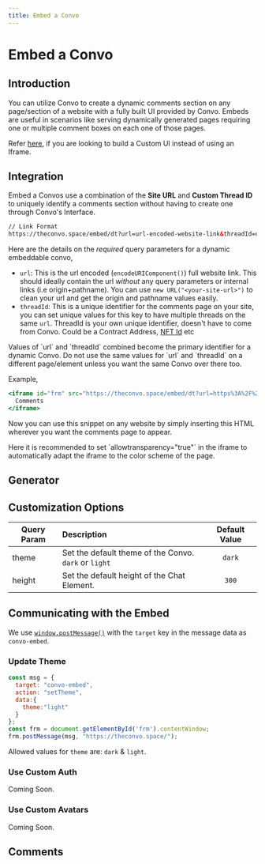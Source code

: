 ---
title: Embed a Convo
---


# Embed a Convo

## Introduction

You can utilize Convo to create a dynamic comments section on any page/section of a website with a fully built UI provided by Convo.
Embeds are useful in scenarios like serving dynamically generated pages requiring one or multiple comment boxes on each one of those pages.

Refer [here](/integrate/Convo-API/api-docs), if you are looking to build a Custom UI instead of using an Iframe.

## Integration

Embed a Convos use a combination of the **Site URL** and **Custom Thread ID** to uniquely identify a comments section without having to create one through Convo's Interface.


```html
// Link Format
https://theconvo.space/embed/dt?url=url-encoded-website-link&threadId=unique-thread-identifier
```
Here are the details on the *required* query parameters for a dynamic embeddable convo,
- `url`: This is the url encoded (`encodeURIComponent()`) full website link. This should ideally contain the url *without* any query parameters or internal links (i.e origin+pathname). You can use `new URL("<your-site-url>")` to clean your url and get the origin and pathname values easily.
- `threadId`: This is a unique identifier for the comments page on your site, you can set unique values for this key to have multiple threads on the same `url`. ThreadId is your own unique identifier, doesn't have to come from Convo. Could be a Contract Address, [NFT Id](/docs/Convo-API/standards) etc


<Callout type="info" emoji="ℹ️">
  Values of `url` and `threadId` combined become the primary identifier for a dynamic Convo. Do not use the same values for `url` and `threadId` on a different page/element unless you want the same Convo over there too.
</Callout>

Example,
<CodeBox>

```jsx
<iframe id="frm" src="https://theconvo.space/embed/dt?url=https%3A%2F%2Fdeepdao.io%2F&threadId=fJPU8mZiQwVXV6K1xXlw" allowtransparency="true" width="100%" height="600px" style="border: none;">
  Comments
</iframe>
```
</CodeBox>

Now you can use this snippet on any website by simply inserting this HTML wherever you want the comments page to appear.

<Callout type="info" emoji="ℹ️">
  Here it is recommended to set `allowtransparency="true"` in the iframe to automatically adapt the iframe to the color scheme of the page.
</Callout>

## Generator

<EmbedCodeGenerator/>

## Customization Options

| Query Param 	| Description 	| Default Value 	|
|-	|:-	|:-:	|
| theme 	|     Set the default theme of the Convo. `dark` or `light` 	| `dark` 	|
| height 	|     Set the default height of the Chat Element.	| `300` |

## Communicating with the Embed

We use [`window.postMessage()`](https://developer.mozilla.org/en-US/docs/Web/API/Window/postMessage) with the `target` key in the message data as `convo-embed`.

### Update Theme

<CodeBox>

```js
const msg = {
  target: "convo-embed",
  action: "setTheme",
  data:{
    theme:"light"
  }
};
const frm = document.getElementById('frm').contentWindow;
frm.postMessage(msg, "https://theconvo.space/");
```

</CodeBox>

Allowed values for `theme` are: `dark` & `light`.

### Use Custom Auth

Coming Soon.

### Use Custom Avatars

Coming Soon.

## Comments
<CommentBox threadId="dynamic-embeddable-convo"/>
